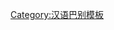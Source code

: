 {{User language-1|wuu-wenzhou|此用户能以'''[[:Category:Wuu-wenzhou-1 使用者|基本]]'''的'''[[:Category:Wuu-wenzhou 使用者|温州话]]'''交流''。|温州话|12|9}}<noinclude>[[Category:汉语巴别模板]]</noinclude>